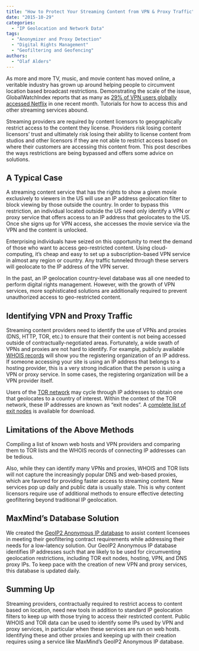 ```yaml
---
title: "How to Protect Your Streaming Content from VPN & Proxy Traffic"
date: "2015-10-29"
categories:
  - "IP Geolocation and Network Data"
tags:
  - "Anonymizer and Proxy Detection"
  - "Digital Rights Management"
  - "Geofiltering and Geofencing"
authors:
  - "Olaf Alders"
---
```


As more and more TV, music, and movie content has moved online, a veritable
industry has grown up around helping people to circumvent location based
broadcast restrictions. Demonstrating the scale of the issue, GlobalWatchIndex
reports that as many as [29% of VPN users globally accessed
Netflix](https://www.globalwebindex.net/blog/29-of-vpn-users-accessing-netflix)
in one recent month. Tutorials for how to access this and other streaming
services abound.

Streaming providers are required by content licensors to geographically restrict
access to the content they license. Providers risk losing content licensors’
trust and ultimately risk losing their ability to license content from studios
and other licensors if they are not able to restrict access based on where their
customers are accessing this content from. This post describes the ways
restrictions are being bypassed and offers some advice on solutions.

## **A Typical Case**

A streaming content service that has the rights to show a given movie
exclusively to viewers in the US will use an IP address geolocation filter to
block viewing by those outside the country. In order to bypass this restriction,
an individual located outside the US need only identify a VPN or proxy service
that offers access to an IP address that geolocates to the US. Once she signs up
for VPN access, she accesses the movie service via the VPN and the content is
unlocked.

Enterprising individuals have seized on this opportunity to meet the demand of
those who want to access geo-restricted content. Using cloud-computing, it’s
cheap and easy to set up a subscription-based VPN service in almost any region
or country. Any traffic tunneled through these servers will geolocate to the IP
address of the VPN server.

In the past, an IP geolocation country-level database was all one needed to
perform digital rights management. However, with the growth of VPN services,
more sophisticated solutions are additionally required to prevent unauthorized
access to geo-restricted content.

## **Identifying VPN and Proxy Traffic**

Streaming content providers need to identify the use of VPNs and proxies (DNS,
HTTP, TOR, etc.) to ensure that their content is not being accessed outside of
contractually-negotiated areas. Fortunately, a wide swath of VPNs and proxies
are not hard to identify. For example, publicly available
[WHOIS records](https://whois.arin.net/ui) will show you the registering
organization of an IP address. If someone accessing your site is using an IP
address that belongs to a hosting provider, this is a very strong indication
that the person is using a VPN or proxy service. In some cases, the registering
organization will be a VPN provider itself.

Users of the [TOR network](https://www.torproject.org/) may cycle through IP
addresses to obtain one that geolocates to a country of interest. Within the
context of the TOR network, these IP addresses are known as “exit nodes”. A
[complete list of exit nodes](https://check.torproject.org/exit-addresses) is
available for download.

## **Limitations of the Above Methods**

Compiling a list of known web hosts and VPN providers and comparing them to TOR
lists and the WHOIS records of connecting IP addresses can be tedious.

Also, while they can identify many VPNs and proxies, WHOIS and TOR lists will
not capture the increasingly popular DNS and web-based proxies, which are
favored for providing faster access to streaming content. New services pop up
daily and public data is usually stale. This is why content licensors require
use of additional methods to ensure effective detecting geofiltering beyond
traditional IP geolocation.

## **MaxMind’s Database Solution**

We created the
[GeoIP2 Anonymous IP database](https://www.maxmind.com/en/geoip2-anonymous-ip-database)
to assist content licensees in meeting their geofiltering contract requirements
while addressing their needs for a low-latency solution. Our GeoIP2 Anonymous IP
database identifies IP addresses such that are likely to be used for
circumventing geolocation restrictions, including TOR exit nodes, hosting, VPN,
and DNS proxy IPs. To keep pace with the creation of new VPN and proxy services,
this database is updated daily.

## **Summing Up**

Streaming providers, contractually required to restrict access to content based
on location, need new tools in addition to standard IP geolocation filters to
keep up with those trying to access their restricted content. Public WHOIS and
TOR data can be used to identify some IPs used by VPN and proxy services, in
particular when these services are run on web hosts. Identifying these and other
proxies and keeping up with their creation requires using a service like
MaxMind’s GeoIP2 Anonymous IP database.
